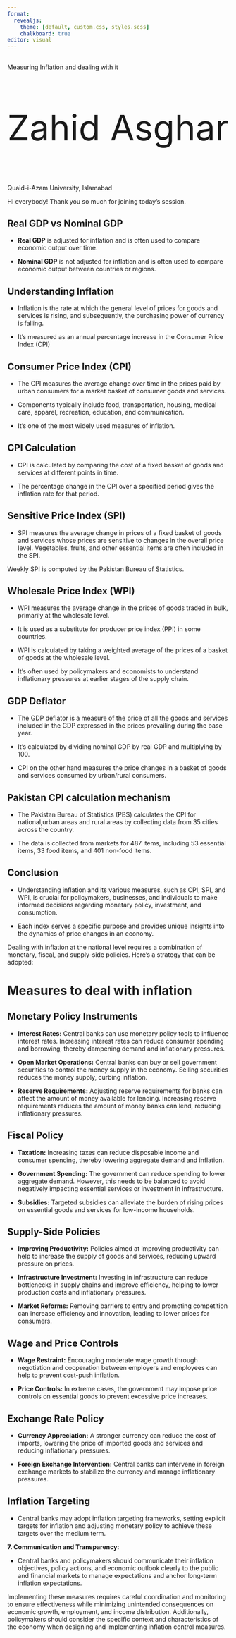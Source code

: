 ---
format:
  revealjs: 
    theme: [default, custom.css, styles.scss]
    chalkboard: true
editor: visual
---

##  {.title}

::: r-fit-text
[Measuring Inflation and dealing with it]{.flow}
:::

::: {style="font-size: 80px"}
Zahid Asghar
:::

Quaid-i-Azam University, Islamabad

::: notes
Hi everybody! Thank you so much for joining today's session.
:::

## Real GDP vs Nominal GDP

-   **Real GDP** is adjusted for inflation and is often used to compare economic output over time.

-   **Nominal GDP** is not adjusted for inflation and is often used to compare economic output between countries or regions.

## Understanding Inflation

-   Inflation is the rate at which the general level of prices for goods and services is rising, and subsequently, the purchasing power of currency is falling.

-   It's measured as an annual percentage increase in the Consumer Price Index (CPI)

## Consumer Price Index (CPI)

-   The CPI measures the average change over time in the prices paid by urban consumers for a market basket of consumer goods and services.

-   Components typically include food, transportation, housing, medical care, apparel, recreation, education, and communication.

-   It's one of the most widely used measures of inflation.

## CPI Calculation

-   CPI is calculated by comparing the cost of a fixed basket of goods and services at different points in time.

-   The percentage change in the CPI over a specified period gives the inflation rate for that period.

## Sensitive Price Index (SPI)

-   SPI measures the average change in prices of a fixed basket of goods and services whose prices are sensitive to changes in the overall price level. Vegetables, fruits, and other essential items are often included in the SPI.

Weekly SPI is computed by the Pakistan Bureau of Statistics.

## Wholesale Price Index (WPI)

-   WPI measures the average change in the prices of goods traded in bulk, primarily at the wholesale level.

-   It is used as a substitute for producer price index (PPI) in some countries.

-   WPI is calculated by taking a weighted average of the prices of a basket of goods at the wholesale level.

-   It's often used by policymakers and economists to understand inflationary pressures at earlier stages of the supply chain.

## GDP Deflator

-   The GDP deflator is a measure of the price of all the goods and services included in the GDP expressed in the prices prevailing during the base year.

-   It's calculated by dividing nominal GDP by real GDP and multiplying by 100.

-   CPI on the other hand measures the price changes in a basket of goods and services consumed by urban/rural consumers.

## Pakistan CPI calculation mechanism

-   The Pakistan Bureau of Statistics (PBS) calculates the CPI for national,urban areas and rural areas by collecting data from 35 cities across the country.

-   The data is collected from markets for 487 items, including 53 essential items, 33 food items, and 401 non-food items.

## Conclusion

-   Understanding inflation and its various measures, such as CPI, SPI, and WPI, is crucial for policymakers, businesses, and individuals to make informed decisions regarding monetary policy, investment, and consumption.

-   Each index serves a specific purpose and provides unique insights into the dynamics of price changes in an economy.

Dealing with inflation at the national level requires a combination of monetary, fiscal, and supply-side policies. Here's a strategy that can be adopted:


# Measures to deal with inflation


## Monetary Policy Instruments


- **Interest Rates:** Central banks can use monetary policy tools to influence interest rates. Increasing interest rates can reduce consumer spending and borrowing, thereby dampening demand and inflationary pressures.
  
- **Open Market Operations:** Central banks can buy or sell government securities to control the money supply in the economy. Selling securities reduces the money supply, curbing inflation.
  
- **Reserve Requirements:** Adjusting reserve requirements for banks can affect the amount of money available for lending. Increasing reserve requirements reduces the amount of money banks can lend, reducing inflationary pressures.

## Fiscal Policy

- **Taxation:** Increasing taxes can reduce disposable income and consumer spending, thereby lowering aggregate demand and inflation.
  
- **Government Spending:** The government can reduce spending to lower aggregate demand. However, this needs to be balanced to avoid negatively impacting essential services or investment in infrastructure.
  
- **Subsidies:** Targeted subsidies can alleviate the burden of rising prices on essential goods and services for low-income households.

## Supply-Side Policies

- **Improving Productivity:** Policies aimed at improving productivity can help to increase the supply of goods and services, reducing upward pressure on prices.
  
- **Infrastructure Investment:** Investing in infrastructure can reduce bottlenecks in supply chains and improve efficiency, helping to lower production costs and inflationary pressures.
  
- **Market Reforms:** Removing barriers to entry and promoting competition can increase efficiency and innovation, leading to lower prices for consumers.

## Wage and Price Controls

- **Wage Restraint:** Encouraging moderate wage growth through negotiation and cooperation between employers and employees can help to prevent cost-push inflation.
  
- **Price Controls:** In extreme cases, the government may impose price controls on essential goods to prevent excessive price increases.

## Exchange Rate Policy

- **Currency Appreciation:** A stronger currency can reduce the cost of imports, lowering the price of imported goods and services and reducing inflationary pressures.
  
- **Foreign Exchange Intervention:** Central banks can intervene in foreign exchange markets to stabilize the currency and manage inflationary pressures.

## Inflation Targeting

- Central banks may adopt inflation targeting frameworks, setting explicit targets for inflation and adjusting monetary policy to achieve these targets over the medium term.

**7. Communication and Transparency:**

- Central banks and policymakers should communicate their inflation objectives, policy actions, and economic outlook clearly to the public and financial markets to manage expectations and anchor long-term inflation expectations.

Implementing these measures requires careful coordination and monitoring to ensure effectiveness while minimizing unintended consequences on economic growth, employment, and income distribution. Additionally, policymakers should consider the specific context and characteristics of the economy when designing and implementing inflation control measures.
